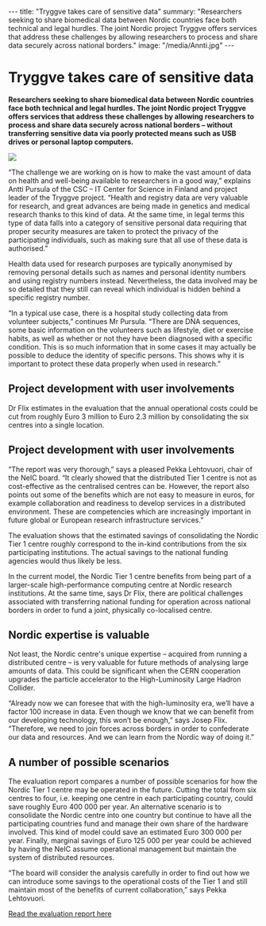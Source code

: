 ---
title: "Tryggve takes care of sensitive data"
summary: "Researchers seeking to share biomedical data between Nordic countries face both technical and legal hurdles. The joint Nordic project Tryggve offers services that address these challenges by allowing researchers to process and share data securely across national borders."
image: "/media/Annti.jpg"
---

= Tryggve takes care of sensitive data =

'''Researchers seeking to share biomedical data between Nordic countries face both technical and legal hurdles. The joint Nordic project Tryggve offers services that address these challenges by allowing researchers to process and share data securely across national borders – without transferring sensitive data via poorly protected means such as USB drives or personal laptop computers.'''

<a href="/media/Annti.jpg">
<img class="smallpic" src="/annti.jgp">
</a>

“The challenge we are working on is how to make the vast amount of data on health and well-being available to researchers in a good way,” explains Antti Pursula of the CSC – IT Center for Science in Finland and project leader of the Tryggve project. “Health and registry data are very valuable for research, and great advances are being made in genetics and medical research thanks to this kind of data. At the same time, in legal terms this type of data falls into a category of sensitive personal data requiring that proper security measures are taken to protect the privacy of the participating individuals, such as making sure that all use of these data is authorised.”

Health data used for research purposes are typically anonymised by removing personal details such as names and personal identity numbers and using registry numbers instead. Nevertheless, the data involved may be so detailed that they still can reveal which individual is hidden behind a specific registry number.

“In a typical use case, there is a hospital study collecting data from volunteer subjects,” continues Mr Pursula. “There are DNA sequences, some basic information on the volunteers such as lifestyle, diet or exercise habits, as well as whether or not they have been diagnosed with a specific condition. This is so much information that in some cases it may actually be possible to deduce the identity of specific persons. This shows why it is important to protect these data properly when used in research.”

==Project development with user involvements==

Dr Flix estimates in the evaluation that the annual operational costs could be cut from roughly Euro 3 million to Euro 2.3 million by consolidating the six centres into a single location.

==Project development with user involvements==

“The report was very thorough,” says a pleased Pekka Lehtovuori, chair of the NeIC board. “It clearly showed that the distributed Tier 1 centre is not as cost-effective as the centralised centres can be. However, the report also points out some of the benefits which are not easy to measure in euros, for example collaboration and readiness to develop services in a distributed environment. These are competencies which are increasingly important in future global or European research infrastructure services.”

The evaluation shows that the estimated savings of consolidating the Nordic Tier 1 centre roughly correspond to the in-kind contributions from the six participating institutions. The actual savings to the national funding agencies would thus likely be less.

In the current model, the Nordic Tier 1 centre benefits from being part of a larger-scale high-performance computing centre at Nordic research institutions. At the same time, says Dr Flix, there are political challenges associated with transferring national funding for operation across national borders in order to fund a joint, physically co-localised centre.

==Nordic expertise is valuable==

Not least, the Nordic centre's unique expertise – acquired from running a distributed centre – is very valuable for future methods of analysing large amounts of data. This could be significant when the CERN cooperation upgrades the particle accelerator to the High-Luminosity Large Hadron Collider.

“Already now we can foresee that with the high-luminosity era, we’ll have a factor 100 increase in data. Even though we know that we can benefit from our developing technology, this won’t be enough,” says Josep Flix. “Therefore, we need to join forces across borders in order to confederate our data and resources. And we can learn from the Nordic way of doing it.”

==A number of possible scenarios==

The evaluation report compares a number of possible scenarios for how the Nordic Tier 1 centre may be operated in the future. Cutting the total from six centres to four, i.e. keeping one centre in each participating country, could save roughly Euro 400 000 per year. An alternative scenario is to consolidate the Nordic centre into one country but continue to have all the participating countries fund and manage their own share of the hardware involved. This kind of model could save an estimated Euro 300 000 per year. Finally, marginal savings of Euro 125 000 per year could be achieved by having the NeIC assume operational management but maintain the system of distributed resources.

“The board will consider the analysis carefully in order to find out how we can introduce some savings to the operational costs of the Tier 1 and still maintain most of the benefits of current collaboration,” says Pekka Lehtovuori.

[https://wiki.neic.no/wiki/File:NT-1-Evaluation-report.pdf Read the evaluation report here]
